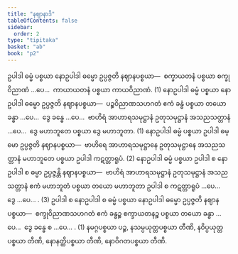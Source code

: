 ```yaml
---
title: "နဈာနာဒိ"
tableOfContents: false
sidebar:
  order: 2
type: "tipitaka"
basket: "ab"
book: "p2"
---
```



<DynamicBreadcrumb />

<Division number="391" book="p2" e="ch" v="38" p="525">

<Paragraph number="3303" book="p2">
ဥပါဒါ ဓမ္မံ ပစ္စယာ နောဥပါဒါ ဓမ္မော ဥပ္ပဇ္ဇတိ နဈာနပစ္စယာ—  စက္ခာယတနံ ပစ္စယာ စက္ခုဝိညာဏံ …ပေ…  ကာယာယတနံ ပစ္စယာ ကာယဝိညာဏံ. (1)
</Paragraph>

<Paragraph number="3304" book="p2">
နောဥပါဒါ ဓမ္မံ ပစ္စယာ နောဥပါဒါ ဓမ္မော ဥပ္ပဇ္ဇတိ နဈာနပစ္စယာ—  ပဉ္စဝိညာဏသဟဂတံ ဧကံ ခန္ဓံ ပစ္စယာ တယော ခန္ဓာ …ပေ…  ဒွေ ခန္ဓေ …ပေ…  ဗာဟိရံ အာဟာရသမုဋ္ဌာနံ ဥတုသမုဋ္ဌာနံ အသညသတ္တာနံ …ပေ…  ဒွေ မဟာဘူတေ ပစ္စယာ ဒွေ မဟာဘူတာ. (1)
</Paragraph>

<Paragraph number="3305" book="p2">
နောဥပါဒါ ဓမ္မံ ပစ္စယာ ဥပါဒါ ဓမ္မော ဥပ္ပဇ္ဇတိ နဈာနပစ္စယာ—  ဗာဟိရေ အာဟာရသမုဋ္ဌာနေ ဥတုသမုဋ္ဌာနေ အသညသတ္တာနံ မဟာဘူတေ ပစ္စယာ ဥပါဒါ ကဋတ္တာရူပံ. (2)
</Paragraph>

<Paragraph number="3306" book="p2">
နောဥပါဒါ ဓမ္မံ ပစ္စယာ ဥပါဒါ စ နောဥပါဒါ စ ဓမ္မာ ဥပ္ပဇ္ဇန္တိ နဈာနပစ္စယာ—  ဗာဟိရံ အာဟာရသမုဋ္ဌာနံ ဥတုသမုဋ္ဌာနံ အသညသတ္တာနံ ဧကံ မဟာဘူတံ ပစ္စယာ တယော မဟာဘူတာ ဥပါဒါ စ ကဋတ္တာရူပံ …ပေ…  ဒွေ …ပေ… . (3)
</Paragraph>

<Paragraph number="3307" book="p2">
ဥပါဒါ စ နောဥပါဒါ စ ဓမ္မံ ပစ္စယာ နောဥပါဒါ ဓမ္မော ဥပ္ပဇ္ဇတိ နဈာနပစ္စယာ—  စက္ခုဝိညာဏသဟဂတံ ဧကံ ခန္ဓဉ္စ စက္ခာယတနဉ္စ ပစ္စယာ တယော ခန္ဓာ …ပေ…  ဒွေ ခန္ဓေ စ …ပေ… . (1)
</Paragraph>

<Paragraph number="3308" book="p2">
နမဂ္ဂပစ္စယာ ပဉ္စ, နသမ္ပယုတ္တပစ္စယာ တီဏိ, နဝိပ္ပယုတ္တပစ္စယာ တီဏိ, နောနတ္ထိပစ္စယာ တီဏိ, နောဝိဂတပစ္စယာ တီဏိ.
</Paragraph>
</Division>